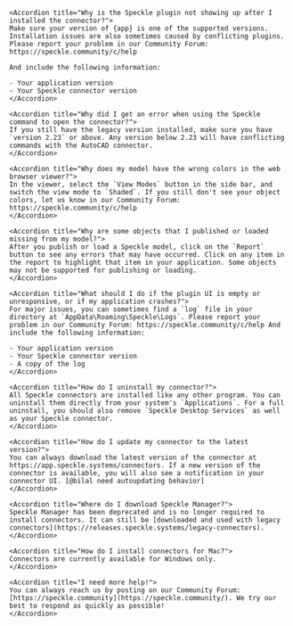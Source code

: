 <AccordionGroup>

    <Accordion title="Why is the Speckle plugin not showing up after I installed the connector?">
    Make sure your version of {app} is one of the supported versions. Installation issues are also sometimes caused by conflicting plugins. Please report your problem in our Community Forum: https://speckle.community/c/help

    And include the following information:

    - Your application version
    - Your Speckle connector version
    </Accordion>

    <Accordion title="Why did I get an error when using the Speckle command to open the connector?">
    If you still have the legacy version installed, make sure you have `version 2.23` or above. Any version below 2.23 will have conflicting commands with the AutoCAD connector.
    </Accordion>

    <Accordion title="Why does my model have the wrong colors in the web browser viewer?">
    In the viewer, select the `View Modes` button in the side bar, and switch the view mode to `Shaded`. If you still don't see your object colors, let us know in our Community Forum: https://speckle.community/c/help
    </Accordion>

    <Accordion title="Why are some objects that I published or loaded missing from my model?">
    After you publish or load a Speckle model, click on the `Report` button to see any errors that may have occurred. Click on any item in the report to highlight that item in your application. Some objects may not be supported for publishing or loading.
    </Accordion>

    <Accordion title="What should I do if the plugin UI is empty or unresponsive, or if my application crashes?">
    For major issues, you can sometimes find a `log` file in your directory at `AppData\Roaming\Speckle\Logs`. Please report your problem in our Community Forum: https://speckle.community/c/help And include the following information:

    - Your application version
    - Your Speckle connector version
    - A copy of the log
    </Accordion>

    <Accordion title="How do I uninstall my connector?">
    All Speckle connectors are installed like any other program. You can uninstall them directly from your system's `Applications`. For a full uninstall, you should also remove `Speckle Desktop Services` as well as your Speckle connector.
    </Accordion>

    <Accordion title="How do I update my connector to the latest version?">
    You can always download the latest version of the connector at https://app.speckle.systems/connectors. If a new version of the connector is available, you will also see a notification in your connector UI. [@bilal need autoupdating behavior]
    </Accordion>

    <Accordion title="Where do I download Speckle Manager?">
    Speckle Manager has been deprecated and is no longer required to install connectors. It can still be [downloaded and used with legacy connectors](https://releases.speckle.systems/legacy-connectors). 
    </Accordion>

    <Accordion title="How do I install connectors for Mac?">
    Connectors are currently available for Windows only.
    </Accordion>

    <Accordion title="I need more help!">
    You can always reach us by posting on our Community Forum: [https://speckle.community](https://speckle.community/). We try our best to respond as quickly as possible!
    </Accordion>


</AccordionGroup>
